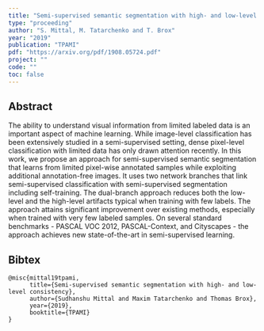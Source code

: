 ```yaml
---
title: "Semi-supervised semantic segmentation with high- and low-level consistency"
type: "proceeding"
author: "S. Mittal, M. Tatarchenko and T. Brox"
year: "2019"
publication: "TPAMI"
pdf: "https://arxiv.org/pdf/1908.05724.pdf"
project: ""
code: ""
toc: false
---
```


## Abstract

The ability to understand visual information from limited labeled data is an important aspect of machine learning. While image-level classification has been extensively studied in a semi-supervised setting, dense pixel-level classification with limited data has only drawn attention recently. In this work, we propose an approach for semi-supervised semantic segmentation that learns from limited pixel-wise annotated samples while exploiting additional annotation-free images. It uses two network branches that link semi-supervised classification with semi-supervised segmentation including self-training. The dual-branch approach reduces both the low-level and the high-level artifacts typical when training with few labels. The approach attains significant improvement over existing methods, especially when trained with very few labeled samples. On several standard benchmarks - PASCAL VOC 2012, PASCAL-Context, and Cityscapes - the approach achieves new state-of-the-art in semi-supervised learning.

## Bibtex
```
@misc{mittal19tpami,
      title={Semi-supervised semantic segmentation with high- and low-level consistency}, 
      author={Sudhanshu Mittal and Maxim Tatarchenko and Thomas Brox},
      year={2019},
      booktitle={TPAMI}
}
```
